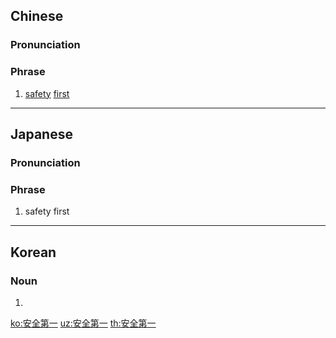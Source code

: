 ==Chinese==
{{zh-forms|type=22}}

===Pronunciation===
{{zh-pron
|m=ānquán dì一
|c=on1 cyun4 dai6 jat1
|cat=ph
}}

===Phrase===
{{zh-phrase}}

# [[safety]] [[first]]

----

==Japanese==
{{wikipedia|lang=ja}}
{{ja-kanjitab|あん|ぜん|だい|いち|yomi=o}}

===Pronunciation===
{{ja-pron|あんぜんだい.いち|y=o}}

===Phrase===
{{ja-phrase|あんぜんだい.いち}}

# safety first

----

==Korean==
{{ko-hanjatab}}

===Noun===
{{ko-noun|hangeul=안전제일}}

# {{hanja form of|안전제일|safety first}}

[[ko:安全第一]]
[[uz:安全第一]]
[[th:安全第一]]